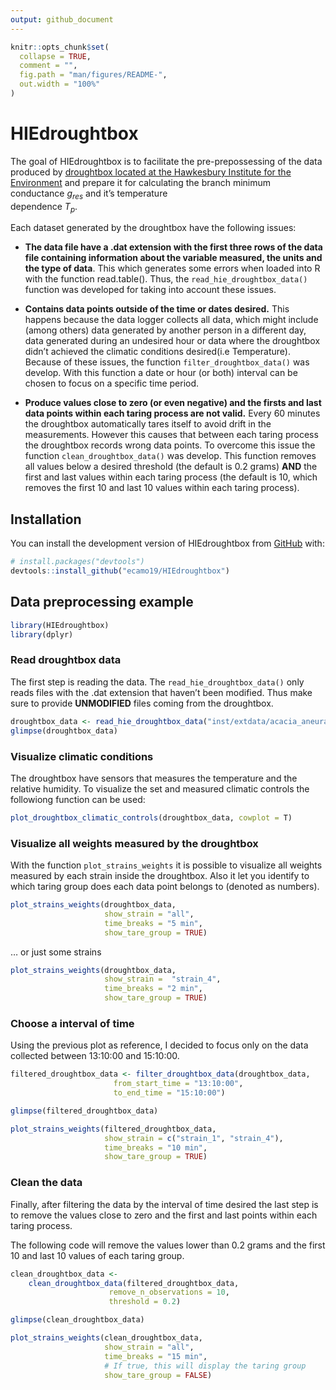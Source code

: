 ```yaml
---
output: github_document
---
```


<!-- README.md is generated from README.Rmd. Please edit that file -->

```r
knitr::opts_chunk$set(
  collapse = TRUE,
  comment = "",
  fig.path = "man/figures/README-",
  out.width = "100%"
)
```

# HIEdroughtbox

<!-- badges: start -->
<!-- badges: end -->

The goal of HIEdroughtbox is to facilitate the pre-prepossessing of the data 
produced by [droughtbox located at the Hawkesbury Institute for the Environment](https://ecamo19.github.io/droughtbox_documentation/) and prepare 
it for calculating the branch minimum conductance $g_{res}$ and it's temperature  
dependence $T_p$. 

Each dataset generated by the droughtbox have the following issues:

+    __The data file have a .dat extension with the first three rows of the 
     data file containing information about the variable measured, the units 
     and the type of data__. This which generates some errors when loaded into R 
     with the function read.table(). Thus, the `read_hie_droughtbox_data()` 
     function was developed for taking into account these issues.
     
    
+    __Contains data points outside of the time or dates desired.__ This 
     happens because the data logger collects all data, which might include 
     (among others) data generated by another person in a different day, 
     data generated during an undesired hour or data where the droughtbox didn't
     achieved the climatic conditions desired(i.e Temperature). Because of 
     these issues, the function `filter_droughtbox_data()` was develop. With 
     this function a date or hour (or both) interval can be chosen to focus on 
     a specific time period.

+    __Produce values close to zero (or even negative) and the firsts and last 
     data points within each taring process are not valid.__ Every 60 minutes the
     droughtbox automatically tares itself to avoid drift in the 
     measurements. However this causes that between each taring process the 
     droughtbox records wrong data points. To overcome this issue the function
     `clean_droughtbox_data()` was develop. This function removes all values 
     below a desired threshold (the default is 0.2 grams) __AND__ the first and 
     last values within each taring process (the default is 10, which removes 
     the first 10 and last 10 values within each taring process).
     
## Installation

You can install the development version of HIEdroughtbox from [GitHub](https://github.com/) with:

```r
# install.packages("devtools")
devtools::install_github("ecamo19/HIEdroughtbox")
```

## Data preprocessing example

```r
library(HIEdroughtbox)
library(dplyr)
```

### Read droughtbox data

The first step is reading the data. The `read_hie_droughtbox_data()` only reads
files with the .dat extension that haven't been modified. Thus make sure to 
provide __UNMODIFIED__ files coming from the droughtbox.  

```r
droughtbox_data <- read_hie_droughtbox_data("inst/extdata/acacia_aneura_25c.dat")
glimpse(droughtbox_data)
```

### Visualize climatic conditions

The droughtbox have sensors that measures the temperature and the relative 
humidity. To visualize the set and measured climatic controls the followiong 
function can be used: 

```r
plot_droughtbox_climatic_controls(droughtbox_data, cowplot = T)
```

### Visualize all weights measured by the droughtbox

With the function `plot_strains_weights` it is possible to visualize all weights 
measured by each strain inside the droughtbox. Also it let you identify to which
taring group does each data point belongs to (denoted as numbers).

```r
plot_strains_weights(droughtbox_data, 
                     show_strain = "all",
                     time_breaks = "5 min",
                     show_tare_group = TRUE)
```

... or just some strains 

```r
plot_strains_weights(droughtbox_data, 
                     show_strain =  "strain_4", 
                     time_breaks = "2 min",
                     show_tare_group = TRUE)
```

### Choose a interval of time

Using the previous plot as reference, I decided to focus only on the data 
collected between 13:10:00 and 15:10:00. 

```r
filtered_droughtbox_data <- filter_droughtbox_data(droughtbox_data, 
                       from_start_time = "13:10:00",
                       to_end_time = "15:10:00")

glimpse(filtered_droughtbox_data)
```



```r
plot_strains_weights(filtered_droughtbox_data, 
                     show_strain = c("strain_1", "strain_4"), 
                     time_breaks = "10 min",
                     show_tare_group = TRUE)
```

### Clean the data

Finally, after filtering the data by the interval of time desired the last 
step is to remove the values close to zero and the first and last points within 
each taring process. 

The following code will remove the values lower than 0.2 grams and the first 10 
and last 10 values of each taring group.  

```r
clean_droughtbox_data <- 
    clean_droughtbox_data(filtered_droughtbox_data, 
                      remove_n_observations = 10, 
                      threshold = 0.2)

glimpse(clean_droughtbox_data)
```


```r
plot_strains_weights(clean_droughtbox_data, 
                     show_strain = "all",
                     time_breaks = "15 min",
                     # If true, this will display the taring group
                     show_tare_group = FALSE)
```


